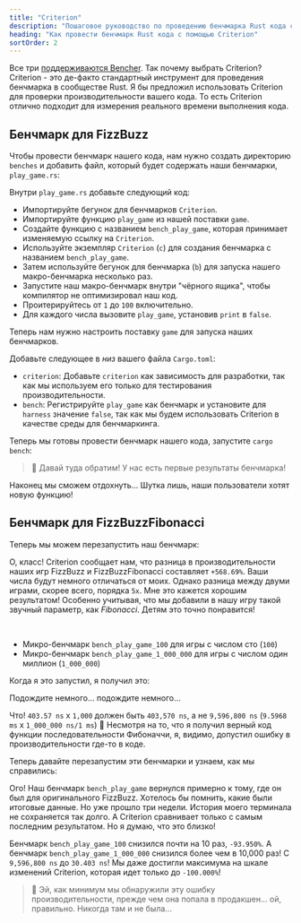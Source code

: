 ```yaml
---
title: "Criterion"
description: "Пошаговое руководство по проведению бенчмарка Rust кода с помощью Criterion"
heading: "Как провести бенчмарк Rust кода с помощью Criterion"
sortOrder: 2
---
```



<Benchmarking />

<FizzBuzzRust />

<StepByStepRust />

<MicroVsMacro />

<BenchmarkingRust />

Все три [поддерживаются Bencher](/docs/ru/explanation/adapters/). Так почему выбрать Criterion?
Criterion - это де-факто стандартный инструмент для проведения бенчмарка в сообществе Rust.
Я бы предложил использовать Criterion для проверки производительности вашего кода.
То есть Criterion отлично подходит для измерения реального времени выполнения кода.

<FizzBuzzRefactor />

## Бенчмарк для FizzBuzz

Чтобы провести бенчмарк нашего кода, нам нужно создать директорию `benches` и добавить файл, который будет содержать наши бенчмарки, `play_game.rs`:

<GameBenchesTree />

Внутри `play_game.rs` добавьте следующий код:

<FizzBuzzRefactorBenchesCode />

- Импортируйте бегунок для бенчмарков `Criterion`.
- Импортируйте функцию `play_game` из нашей поставки `game`.
- Создайте функцию с названием `bench_play_game`, которая принимает изменяемую ссылку на `Criterion`.
- Используйте экземпляр `Criterion` (`c`) для создания бенчмарка с названием `bench_play_game`.
- Затем используйте бегунок для бенчмарка (`b`) для запуска нашего макро-бенчмарка несколько раз.
- Запустите наш макро-бенчмарк внутри "чёрного ящика", чтобы компилятор не оптимизировал наш код.
- Проитерируйтесь от `1` до `100` включительно.
- Для каждого числа вызовите `play_game`, установив `print` в `false`.

Теперь нам нужно настроить поставку `game` для запуска наших бенчмарков.

Добавьте следующее в _низ_ вашего файла `Cargo.toml`:

<GameCargoToml />

- `criterion`: Добавьте `criterion` как зависимость для разработки, так как мы используем его только для тестирования производительности.
- `bench`: Регистрируйте `play_game` как бенчмарк и установите для `harness` значение `false`, так как мы будем использовать Criterion в качестве среды для бенчмаркинга.

Теперь мы готовы провести бенчмарк нашего кода, запустите `cargo bench`:

<BenchPlayGameOutput />

> 🐰 Давай туда обратим! У нас есть первые результаты бенчмарка!

Наконец мы сможем отдохнуть...
Шутка лишь, наши пользователи хотят новую функцию!

<FizzBuzzFibonacciRust>
  <PlayGameRustCode />
</FizzBuzzFibonacciRust>

## Бенчмарк для FizzBuzzFibonacci

Теперь мы можем перезапустить наш бенчмарк:

<BenchPlayGameFibonacciOutput />

О, класс! Criterion сообщает нам, что разница в производительности наших игр FizzBuzz и FizzBuzzFibonacci составляет `+568.69%`.
Ваши числа будут немного отличаться от моих.
Однако разница между двуми играми, скорее всего, порядка `5x`.
Мне это кажется хорошим результатом! Особенно учитывая, что мы добавили в нашу игру такой звучный параметр, как _Fibonacci_.
Детям это точно понравится!

<FizzBuzzFibonacciOpenRust>
  <FizzBuzzFibonacciOpenRustCode />
</FizzBuzzFibonacciOpenRust>

<TheEnd />

<br />

<OnFire />

<BenchPlayGameOnFireCode />

- Микро-бенчмарк `bench_play_game_100` для игры с числом сто (`100`)
- Микро-бенчмарк `bench_play_game_1_000_000` для игры с числом один миллион (`1_000_000`)

Когда я это запустил, я получил это:

<BenchPlayGameOnFireOutputStart />

Подождите немного... подождите немного...

<BenchPlayGameOnFireOutput />

Что! `403.57 ns` x `1,000` должен быть `403,570 ns`, а не `9,596,800 ns` (`9.5968 ms` x `1_000_000 ns/1 ms`) 🤯
Несмотря на то, что я получил верный код функции последовательности Фибоначчи, я, видимо, допустил ошибку в производительности где-то в коде.

<FizzBuzzFibonacciFixRust />

Теперь давайте перезапустим эти бенчмарки и узнаем, как мы справились:

<BenchPlayGameFixOutput />

Ого! Наш бенчмарк `bench_play_game` вернулся примерно к тому, где он был для оригинального FizzBuzz.
Хотелось бы помнить, какие были итоговые данные. Но уже прошло три недели.
История моего терминала не сохраняется так долго.
А Criterion сравнивает только с самым последним результатом.
Но я думаю, что это близко!

Бенчмарк `bench_play_game_100` снизился почти на 10 раз, `-93.950%`.
А бенчмарк `bench_play_game_1_000_000` снизился более чем в 10,000 раз! С `9,596,800 ns` до `30.403 ns`!
Мы даже достигли максимума на шкале изменений Criterion, которая идет только до `-100.000%`!

> 🐰 Эй, как минимум мы обнаружили эту ошибку производительности, прежде чем она попала в продакшен... ой, правильно. Никогда там и не была...

<CatchInCi />

<CatchInCiOutput />

<CatchInCiPlot />

<CatchInCiPlotRustBench title="Как провести бенчмарк Rust с помощью Criterion" />

<BencherFooter />
